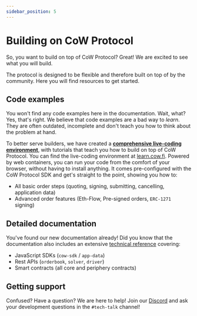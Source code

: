 ```yaml
---
sidebar_position: 5
---
```


# Building on CoW Protocol

So, you want to build on top of CoW Protocol? Great! We are excited to see what you will build.

The protocol is designed to be flexible and therefore built on top of by the community. Here you will find resources to get started.

## Code examples

You won't find any code examples here in the documentation. Wait, what? Yes, that's right.
We believe that code examples are a bad way to _learn_.
They are often outdated, incomplete and don't teach you how to think about the problem at hand.

To better serve builders, we have created a [**comprehensive live-coding environment**](https://learn.cow.fi), with tutorials that teach you how to build on top of CoW Protocol.
You can find the live-coding environment at [learn.cow.fi](https://learn.cow.fi).
Powered by web containers, you can run your code from the comfort of your browser, without having to install anything.
It comes pre-configured with the CoW Protocol SDK and get's straight to the point, showing you how to:

- All basic order steps (quoting, signing, submitting, cancelling, application data)
- Advanced order features (Eth-Flow, Pre-signed orders, `ERC-1271` signing)

## Detailed documentation

You've found our new documentation already! Did you know that the documentation also includes an extensive [technical reference](/category/-technical-reference) covering:

- JavaScript SDKs (`cow-sdk` / `app-data`)
- Rest APIs (`orderbook`, `solver`, `driver`)
- Smart contracts (all core and periphery contracts)

## Getting support

Confused? Have a question? We are here to help! Join our [Discord](https://discord.com/invite/cowprotocol) and ask your development questions in the `#tech-talk` channel!